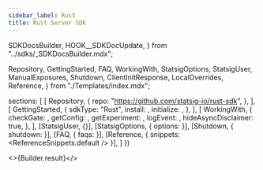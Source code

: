 ```yaml
---
sidebar_label: Rust
title: Rust Server SDK
---
```


  SDKDocsBuilder,
  HOOK__SDKDocUpdate,
} from "../sdks/_SDKDocsBuilder.mdx";

  Repository,
  GettingStarted,
  FAQ,
  WorkingWith,
  StatsigOptions,
  StatsigUser,
  ManualExposures,
  Shutdown,
  ClientInitResponse,
  LocalOverrides,
  Reference,
} from "./Templates/index.mdx";



  sections: [
    [
      Repository,
      {
        repo: "https://github.com/statsig-io/rust-sdk",
      },
    ],
    [
      GettingStarted,
      {
        sdkType: "Rust",
        install: <Install />,
        initialize: <Initialize />,
      },
    ],
    [
      WorkingWith,
      {
        checkGate: <CheckGate />,
        getConfig: <GetConfig />,
        getExperiment: <GetExperiment />,
        logEvent: <LogEvent />,
        hideAsyncDisclaimer: true,
      },
    ],
    [StatsigUser, {}],
    [StatsigOptions, { options: <Options /> }],
    [Shutdown, { shutdown: <ShutdownSnippet /> }],
    [FAQ, { faqs: <MoreFAQs /> }],
    [Reference, { snippets: <ReferenceSnippets.default /> }],
  ]
})


<>{Builder.result}</>


